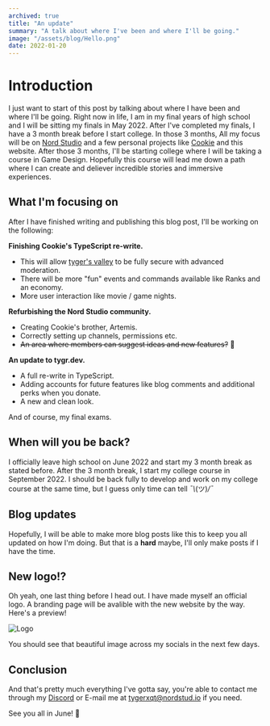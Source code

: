 ```yaml
---
archived: true
title: "An update"
summary: "A talk about where I've been and where I'll be going."
image: "/assets/blog/Hello.png"
date: 2022-01-20
---
```


# Introduction

I just want to start of this post by talking about where I have been and where I'll be going. Right now in life, I am in my final years of high school and I will be sitting my finals in May 2022. After I've completed my finals, I have a 3 month break before I start college. In those 3 months, All my focus will be on [Nord Studio](https://nordstud.io) and a few personal projects like [Cookie](https://github.com/tygerxqt/Cookie) and this website. After those 3 months, I'll be starting college where I will be taking a course in Game Design. Hopefully this course will lead me down a path where I can create and deliever incredible stories and immersive experiences.

## What I'm focusing on

After I have finished writing and publishing this blog post, I'll be working on the following:

**Finishing Cookie's TypeScript re-write.**

- This will allow [tyger's valley](https://dsc.gg/tyger) to be fully secure with advanced moderation.
- There will be more "fun" events and commands available like Ranks and an economy.
- More user interaction like movie / game nights.

**Refurbishing the Nord Studio community.**

- Creating Cookie's brother, Artemis.
- Correctly setting up channels, permissions etc.
- ~~An area where members can suggest ideas and new features?~~ 👀

**An update to tygr.dev.**

- A full re-write in TypeScript.
- Adding accounts for future features like blog comments and additional perks when you donate.
- A new and clean look.

And of course, my final exams.

## When will you be back?

I officially leave high school on June 2022 and start my 3 month break as stated before. After the 3 month break, I start my college course in September 2022. I should be back fully to develop and work on my college course at the same time, but I guess only time can tell *¯\\*(ツ)*/¯*

## Blog updates

Hopefully, I will be able to make more blog posts like this to keep you all updated on how I'm doing. But that is a **hard** maybe, I'll only make posts if I have the time.

## New logo!?

Oh yeah, one last thing before I head out. I have made myself an official logo. A branding page will be avalible with the new website by the way. Here's a preview!

![Logo](/assets/blog/logo.png)

You should see that beautiful image across my socials in the next few days.

## Conclusion

And that's pretty much everything I've gotta say, you're able to contact me through my [Discord](https://dsc.gg/tyger) or E-mail me at [tygerxqt@nordstud.io](mailto:tygerxqt@nordstud.io) if you need.  

<div style={{ margin: "auto", marginTop: "3rem" }}>
    See you all in June! 👋
</div>
